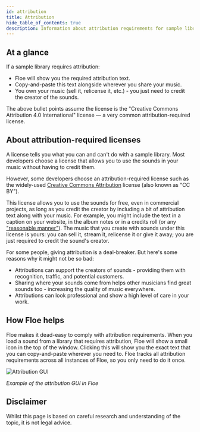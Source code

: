 ```yaml
---
id: attribution
title: Attribution
hide_table_of_contents: true
description: Information about attribution requirements for sample libraries in Floe
---
```


<!--
SPDX-FileCopyrightText: 2025 Sam Windell
SPDX-License-Identifier: MIT
-->

## At a glance
If a sample library requires attribution:
- Floe will show you the required attribution text.
- Copy-and-paste this text alongside wherever you share your music.
- You own your music (sell it, relicense it, etc.) - you just need to credit the creator of the sounds.

The above bullet points assume the license is the "Creative Commons Attribution 4.0 International" license — a very common attribution-required license.

## About attribution-required licenses

A license tells you what you can and can't do with a sample library. Most developers choose a license that allows you to use the sounds in your music without having to credit them.

However, some developers choose an attribution-required license such as the widely-used [Creative Commons Attribution](https://creativecommons.org/licenses/by/4.0/) license (also known as "CC BY").

This license allows you to use the sounds for free, even in commercial projects, as long as you credit the creator by including a bit of attribution text along with your music. For example, you might include the text in a caption on your website, in the album notes or in a credits roll (or any ["reasonable manner"](https://creativecommons.org/licenses/by/4.0/legalcode.en#s3a2)). The music that you create with sounds under this license is yours: you can sell it, stream it, relicense it or give it away; you are just required to credit the sound's creator.

For some people, giving attribution is a deal-breaker. But here's some reasons why it might not be so bad:
- Attributions can support the creators of sounds - providing them with recognition, traffic, and potential customers.
- Sharing where your sounds come from helps other musicians find great sounds too - increasing the quality of music everywhere.
- Attributions can look professional and show a high level of care in your work.

## How Floe helps

Floe makes it dead-easy to comply with attribution requirements. When you load a sound from a library that requires attribution, Floe will show a small icon in the top of the window. Clicking this will show you the exact text that you can copy-and-paste wherever you need to. Floe tracks all attribution requirements across all instances of Floe, so you only need to do it once.

![Attribution GUI](/images/attributions-gui.png)

_Example of the attribution GUI in Floe_

## Disclaimer

Whilst this page is based on careful research and understanding of the topic, it is not legal advice.
